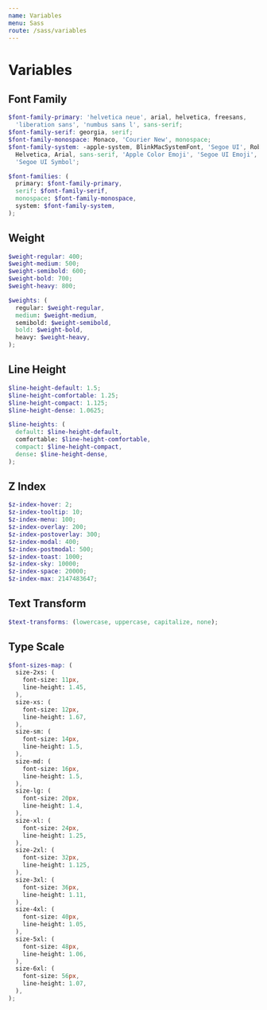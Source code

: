 ```yaml
---
name: Variables
menu: Sass
route: /sass/variables
---
```


# Variables

## Font Family

```scss
$font-family-primary: 'helvetica neue', arial, helvetica, freesans,
  'liberation sans', 'numbus sans l', sans-serif;
$font-family-serif: georgia, serif;
$font-family-monospace: Monaco, 'Courier New', monospace;
$font-family-system: -apple-system, BlinkMacSystemFont, 'Segoe UI', Roboto,
  Helvetica, Arial, sans-serif, 'Apple Color Emoji', 'Segoe UI Emoji',
  'Segoe UI Symbol';

$font-families: (
  primary: $font-family-primary,
  serif: $font-family-serif,
  monospace: $font-family-monospace,
  system: $font-family-system,
);
```

## Weight

```scss
$weight-regular: 400;
$weight-medium: 500;
$weight-semibold: 600;
$weight-bold: 700;
$weight-heavy: 800;

$weights: (
  regular: $weight-regular,
  medium: $weight-medium,
  semibold: $weight-semibold,
  bold: $weight-bold,
  heavy: $weight-heavy,
);
```

## Line Height

```scss
$line-height-default: 1.5;
$line-height-comfortable: 1.25;
$line-height-compact: 1.125;
$line-height-dense: 1.0625;

$line-heights: (
  default: $line-height-default,
  comfortable: $line-height-comfortable,
  compact: $line-height-compact,
  dense: $line-height-dense,
);
```

## Z Index

```scss
$z-index-hover: 2;
$z-index-tooltip: 10;
$z-index-menu: 100;
$z-index-overlay: 200;
$z-index-postoverlay: 300;
$z-index-modal: 400;
$z-index-postmodal: 500;
$z-index-toast: 1000;
$z-index-sky: 10000;
$z-index-space: 20000;
$z-index-max: 2147483647;
```

## Text Transform

```scss
$text-transforms: (lowercase, uppercase, capitalize, none);
```

## Type Scale

```scss
$font-sizes-map: (
  size-2xs: (
    font-size: 11px,
    line-height: 1.45,
  ),
  size-xs: (
    font-size: 12px,
    line-height: 1.67,
  ),
  size-sm: (
    font-size: 14px,
    line-height: 1.5,
  ),
  size-md: (
    font-size: 16px,
    line-height: 1.5,
  ),
  size-lg: (
    font-size: 20px,
    line-height: 1.4,
  ),
  size-xl: (
    font-size: 24px,
    line-height: 1.25,
  ),
  size-2xl: (
    font-size: 32px,
    line-height: 1.125,
  ),
  size-3xl: (
    font-size: 36px,
    line-height: 1.11,
  ),
  size-4xl: (
    font-size: 40px,
    line-height: 1.05,
  ),
  size-5xl: (
    font-size: 48px,
    line-height: 1.06,
  ),
  size-6xl: (
    font-size: 56px,
    line-height: 1.07,
  ),
);
```

